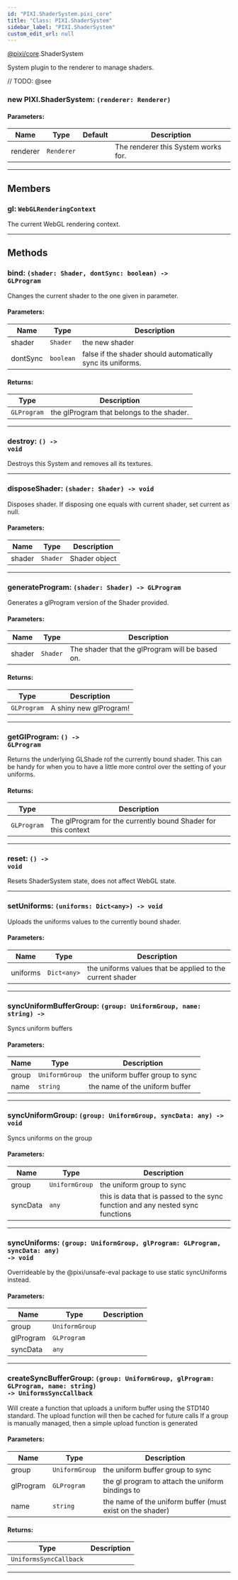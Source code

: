 ```yaml
---
id: "PIXI.ShaderSystem.pixi_core"
title: "Class: PIXI.ShaderSystem"
sidebar_label: "PIXI.ShaderSystem"
custom_edit_url: null
---
```


[@pixi/core](../modules/pixi_core).ShaderSystem


System plugin to the renderer to manage shaders.



// TODO: @see

        

<article>

### new PIXI.ShaderSystem: <span><code>(renderer&#58; Renderer) </code></span>

#### Parameters:
| Name     | Type                  | Default       | Description                         |
| -------- | --------------------- | ------------- | ----------------------------------- |
| renderer | <code>Renderer</code> | <code></code> | The renderer this System works for. |

</article>

---------------------------------------




## Members
<article>

### gl: <span><code>WebGLRenderingContext</code></span>
The current WebGL rendering context.

</article>


---------------------------------------


## Methods
<article>

### bind: <span><code>(shader&#58; Shader, dontSync&#58; boolean) -&#62; GLProgram</code></span>
Changes the current shader to the one given in parameter.

#### Parameters:
| Name     | Type                 | Description                                                 |
| -------- | -------------------- | ----------------------------------------------------------- |
| shader   | <code>Shader</code>  | the new shader                                              |
| dontSync | <code>boolean</code> | false if the shader should automatically sync its uniforms. |
#### Returns:
| Type                   | Description                               |
| ---------------------- | ----------------------------------------- |
| <code>GLProgram</code> | the glProgram that belongs to the shader. |
</article>


---------------------------------------

<article>

### destroy: <span><code>() -&#62; void</code></span>
Destroys this System and removes all its textures.

</article>


---------------------------------------

<article>

### disposeShader: <span><code>(shader&#58; Shader) -&#62; void</code></span>
Disposes shader. If disposing one equals with current shader, set current as null.

#### Parameters:
| Name   | Type                | Description   |
| ------ | ------------------- | ------------- |
| shader | <code>Shader</code> | Shader object |
</article>


---------------------------------------

<article>

### generateProgram: <span><code>(shader&#58; Shader) -&#62; GLProgram</code></span>
Generates a glProgram version of the Shader provided.

#### Parameters:
| Name   | Type                | Description                                     |
| ------ | ------------------- | ----------------------------------------------- |
| shader | <code>Shader</code> | The shader that the glProgram will be based on. |
#### Returns:
| Type                   | Description            |
| ---------------------- | ---------------------- |
| <code>GLProgram</code> | A shiny new glProgram! |
</article>


---------------------------------------

<article>

### getGlProgram: <span><code>() -&#62; GLProgram</code></span>
Returns the underlying GLShade rof the currently bound shader.
This can be handy for when you to have a little more control over the setting of your uniforms.

#### Returns:
| Type                   | Description                                                   |
| ---------------------- | ------------------------------------------------------------- |
| <code>GLProgram</code> | The glProgram for the currently bound Shader for this context |
</article>


---------------------------------------

<article>

### reset: <span><code>() -&#62; void</code></span>
Resets ShaderSystem state, does not affect WebGL state.

</article>


---------------------------------------

<article>

### setUniforms: <span><code>(uniforms&#58; Dict&#60;any&#62;) -&#62; void</code></span>
Uploads the uniforms values to the currently bound shader.

#### Parameters:
| Name     | Type                           | Description                                               |
| -------- | ------------------------------ | --------------------------------------------------------- |
| uniforms | <code>Dict&#60;any&#62;</code> | the uniforms values that be applied to the current shader |
</article>


---------------------------------------

<article>

### syncUniformBufferGroup: <span><code>(group&#58; UniformGroup, name&#58; string) -&#62; </code></span>
Syncs uniform buffers

#### Parameters:
| Name  | Type                      | Description                      |
| ----- | ------------------------- | -------------------------------- |
| group | <code>UniformGroup</code> | the uniform buffer group to sync |
| name  | <code>string</code>       | the name of the uniform buffer   |
</article>


---------------------------------------

<article>

### syncUniformGroup: <span><code>(group&#58; UniformGroup, syncData&#58; any) -&#62; void</code></span>
Syncs uniforms on the group

#### Parameters:
| Name     | Type                      | Description                                                                    |
| -------- | ------------------------- | ------------------------------------------------------------------------------ |
| group    | <code>UniformGroup</code> | the uniform group to sync                                                      |
| syncData | <code>any</code>          | this is data that is passed to the sync function and any nested sync functions |
</article>


---------------------------------------

<article>

### syncUniforms: <span><code>(group&#58; UniformGroup, glProgram&#58; GLProgram, syncData&#58; any) -&#62; void</code></span>
Overrideable by the &#64;pixi/unsafe-eval package to use static syncUniforms instead.

#### Parameters:
| Name      | Type                      | Description |
| --------- | ------------------------- | ----------- |
| group     | <code>UniformGroup</code> |             |
| glProgram | <code>GLProgram</code>    |             |
| syncData  | <code>any</code>          |             |
</article>


---------------------------------------

<article>

### createSyncBufferGroup: <span><code>(group&#58; UniformGroup, glProgram&#58; GLProgram, name&#58; string) -&#62; UniformsSyncCallback</code></span>
Will create a function that uploads a uniform buffer using the STD140 standard. The upload function will then be cached for future calls If a group is manually managed, then a simple upload function is generated

#### Parameters:
| Name      | Type                      | Description                                               |
| --------- | ------------------------- | --------------------------------------------------------- |
| group     | <code>UniformGroup</code> | the uniform buffer group to sync                          |
| glProgram | <code>GLProgram</code>    | the gl program to attach the uniform bindings to          |
| name      | <code>string</code>       | the name of the uniform buffer (must exist on the shader) |
#### Returns:
| Type                              | Description |
| --------------------------------- | ----------- |
| <code>UniformsSyncCallback</code> |             |
</article>


---------------------------------------


    